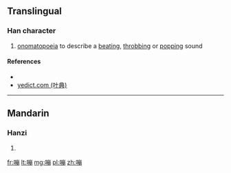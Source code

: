 ==Translingual==

===Han character===
{{Han char|rn=30|rad=口|as=11|sn=14|four=|canj=口山月月 (RUBB)|ids=⿰[[口]][[崩]]}}

# [[onomatopoeia]] to describe a [[beat]]ing, [[throb]]bing or [[pop]]ping sound

====References====
* {{Han ref|kx=0206.201|hdz=10677.030|uh=5623|ud=22051}}
*[http://yedict.com/htm/56/5623.htm yedict.com (叶典)]

----

==Mandarin==

===Hanzi===
{{cmn-hanzi|pin=[[bēng]] ([[beng1]])|wg=peng<sup>1</sup>}}

# {{defn|lang=cmn|sort=口11}}

[[fr:嘣]]
[[lt:嘣]]
[[mg:嘣]]
[[pl:嘣]]
[[zh:嘣]]